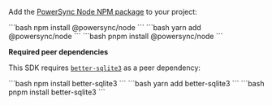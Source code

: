 Add the [PowerSync Node NPM package](https://www.npmjs.com/package/@powersync/node) to your project:

<Tabs>
  <Tab title="npm">
    ```bash
    npm install @powersync/node
    ```
  </Tab>

  <Tab title="yarn">
    ```bash
    yarn add @powersync/node
    ```
  </Tab>

  <Tab title="pnpm">
    ```bash
    pnpm install @powersync/node
    ```
  </Tab>
</Tabs>

**Required peer dependencies**
  
This SDK requires [`better-sqlite3`](https://www.npmjs.com/package/better-sqlite3) as a peer dependency:

<Tabs>
  <Tab title="npm">
    ```bash
    npm install better-sqlite3
    ```
  </Tab>

  <Tab title="yarn">
    ```bash
    yarn add better-sqlite3
    ```
  </Tab>

  <Tab title="pnpm">
    ```bash
    pnpm install better-sqlite3
    ```
  </Tab>
</Tabs>